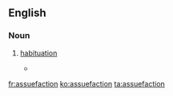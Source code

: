 ==English==

===Noun===
{{en-noun|-}}

# {{lb|en|obsolete}} [[habituation]]
#* {{quote-book|year=1716|passage=Forget not how '''assuefaction''' unto any thing minorates the passion from it, how constant Objects loose their hints, and steal an inadvertisement upon us.|author=Sir Thomas Browne|title=Christian Morals}}

[[fr:assuefaction]]
[[ko:assuefaction]]
[[ta:assuefaction]]